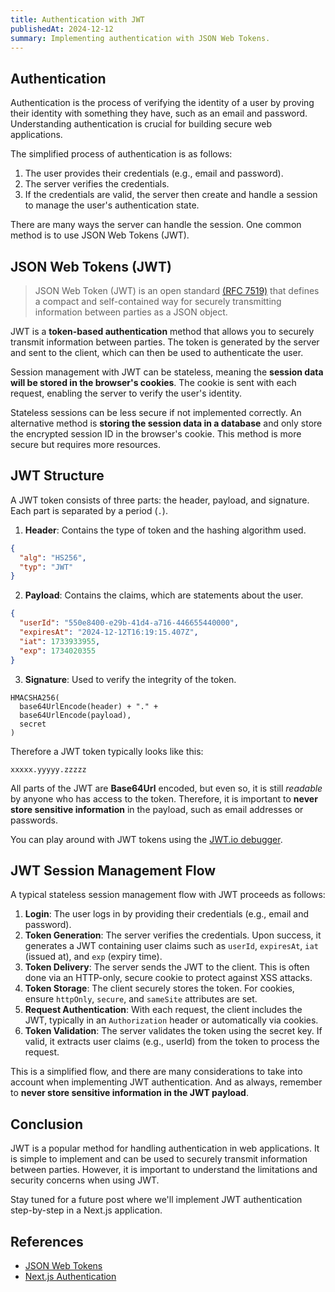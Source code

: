 ```yaml
---
title: Authentication with JWT
publishedAt: 2024-12-12
summary: Implementing authentication with JSON Web Tokens.
---
```


## Authentication

Authentication is the process of verifying the identity of a user by proving their identity with something they have, such as an email and password. Understanding authentication is crucial for building secure web applications.

The simplified process of authentication is as follows:

1. The user provides their credentials (e.g., email and password).
2. The server verifies the credentials.
3. If the credentials are valid, the server then create and handle a session to manage the user's authentication state.

There are many ways the server can handle the session. One common method is to use JSON Web Tokens (JWT).

## JSON Web Tokens (JWT)

> JSON Web Token (JWT) is an open standard [(RFC 7519)](https://datatracker.ietf.org/doc/html/rfc7519) that defines a compact and self-contained way for securely transmitting information between parties as a JSON object.

JWT is a **token-based authentication** method that allows you to securely transmit information between parties. The token is generated by the server and sent to the client, which can then be used to authenticate the user.

Session management with JWT can be stateless, meaning the **session data will be stored in the browser's cookies**. The cookie is sent with each request, enabling the server to verify the user's identity.

Stateless sessions can be less secure if not implemented correctly. An alternative method is **storing the session data in a database** and only store the encrypted session ID in the browser's cookie. This method is more secure but requires more resources.

## JWT Structure

A JWT token consists of three parts: the header, payload, and signature. Each part is separated by a period (`.`).

1. **Header**: Contains the type of token and the hashing algorithm used.

```json
{
  "alg": "HS256",
  "typ": "JWT"
}
```

2. **Payload**: Contains the claims, which are statements about the user.

```json
{
  "userId": "550e8400-e29b-41d4-a716-446655440000",
  "expiresAt": "2024-12-12T16:19:15.407Z",
  "iat": 1733933955,
  "exp": 1734020355
}
```

3. **Signature**: Used to verify the integrity of the token.

```
HMACSHA256(
  base64UrlEncode(header) + "." +
  base64UrlEncode(payload),
  secret
)
```

Therefore a JWT token typically looks like this:

```
xxxxx.yyyyy.zzzzz
```

All parts of the JWT are **Base64Url** encoded, but even so, it is still _readable_ by anyone who has access to the token. Therefore, it is important to **never store sensitive information** in the payload, such as email addresses or passwords.

You can play around with JWT tokens using the [JWT.io debugger](https://jwt.io/).

## JWT Session Management Flow

A typical stateless session management flow with JWT proceeds as follows:

1. **Login**: The user logs in by providing their credentials (e.g., email and password).
2. **Token Generation**: The server verifies the credentials. Upon success, it generates a JWT containing user claims such as `userId`, `expiresAt`, `iat` (issued at), and `exp` (expiry time).
3. **Token Delivery**: The server sends the JWT to the client. This is often done via an HTTP-only, secure cookie to protect against XSS attacks.
4. **Token Storage**: The client securely stores the token. For cookies, ensure `httpOnly`, `secure`, and `sameSite` attributes are set.
5. **Request Authentication**: With each request, the client includes the JWT, typically in an `Authorization` header or automatically via cookies.
6. **Token Validation**: The server validates the token using the secret key. If valid, it extracts user claims (e.g., userId) from the token to process the request.

This is a simplified flow, and there are many considerations to take into account when implementing JWT authentication. And as always, remember to **never store sensitive information in the JWT payload**.

## Conclusion

JWT is a popular method for handling authentication in web applications. It is simple to implement and can be used to securely transmit information between parties. However, it is important to understand the limitations and security concerns when using JWT.

Stay tuned for a future post where we'll implement JWT authentication step-by-step in a Next.js application.

## References

- [JSON Web Tokens](https://jwt.io/)
- [Next.js Authentication](https://nextjs.org/docs/app/building-your-application/authentication)
